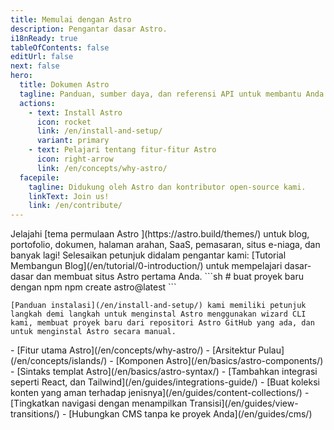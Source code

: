 ```yaml
---
title: Memulai dengan Astro
description: Pengantar dasar Astro.
i18nReady: true
tableOfContents: false
editUrl: false
next: false
hero:
  title: Dokumen Astro
  tagline: Panduan, sumber daya, dan referensi API untuk membantu Anda membangun dengan Astro.
  actions:
    - text: Install Astro
      icon: rocket
      link: /en/install-and-setup/
      variant: primary
    - text: Pelajari tentang fitur-fitur Astro
      icon: right-arrow
      link: /en/concepts/why-astro/
  facepile:
    tagline: Didukung oleh Astro dan kontributor open-source kami.
    linkText: Join us!
    link: /en/contribute/
---
```



<CardGrid>
  <Card title="Apa yang akan Anda bangun dengan Astro?" icon="laptop">
    Jelajahi [tema permulaan Astro ](https://astro.build/themes/) untuk blog, portofolio, dokumen, halaman arahan, SaaS, pemasaran, situs e-niaga, dan banyak lagi!
  </Card>

  <Card title="Ikuti tur berpemandu" icon="star">
    Selesaikan petunjuk didalam pengantar kami: [Tutorial Membangun Blog](/en/tutorial/0-introduction/) untuk mempelajari dasar-dasar dan membuat situs Astro pertama Anda.
  </Card>

  <SplitCard title="Mulai proyek baru" icon="rocket">
    ```sh
    # buat proyek baru dengan npm
    npm create astro@latest
    ```
    
    [Panduan instalasi](/en/install-and-setup/) kami memiliki petunjuk langkah demi langkah untuk menginstal Astro menggunakan wizard CLI kami, membuat proyek baru dari repositori Astro GitHub yang ada, dan untuk menginstal Astro secara manual.
  </SplitCard>

  <ListCard title="Mempelajari" icon="open-book">
    - [Fitur utama Astro](/en/concepts/why-astro/)
    - [Arsitektur Pulau](/en/concepts/islands/)
    - [Komponen Astro](/en/basics/astro-components/)
    - [Sintaks templat Astro](/en/basics/astro-syntax/)
  </ListCard>

  <ListCard title="Memperluas" icon="puzzle">
    - [Tambahkan integrasi seperti React, dan Tailwind](/en/guides/integrations-guide/)
    - [Buat koleksi konten yang aman terhadap jenisnya](/en/guides/content-collections/)
    - [Tingkatkan navigasi dengan menampilkan Transisi](/en/guides/view-transitions/)
    - [Hubungkan CMS tanpa ke proyek Anda](/en/guides/cms/)
  </ListCard>
</CardGrid>

<Discord title="Punya pertanyaan atau ingin terlibat?" cta="Bergabunglah dengan Discord kami"/>
